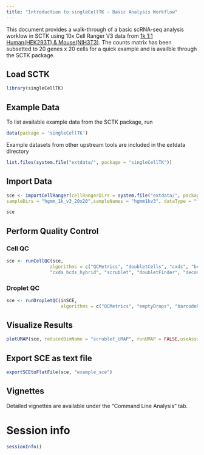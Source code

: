 ```yaml
---
title: "Introduction to singleCellTK - Basic Analysis Workflow"
---
```

This document provides a walk-through of a basic scRNA-seq analysis worklow in SCTK using
10x Cell Ranger V3 data from [1k 1:1 Human(HEK293T) & Mouse(NIH3T3)](https://support.10xgenomics.com/single-cell-gene-expression/datasets/3.0.0/hgmm_1k_v3).
The counts matrix has been subsetted to 20 genes x 20 cells for a quick example and is availble through the SCTK package.

## Load SCTK
```r
library(singleCellTK)
```

## Example Data

To list available example data from the SCTK package, run

```r
data(package = 'singleCellTK')
```
Example datasets from other upstream tools are included in the extdata directory
```r
list.files(system.file("extdata/", package = "singleCellTK"))
```

## Import Data

```r
sce <- importCellRanger(cellRangerDirs = system.file("extdata/", package = "singleCellTK"),
sampleDirs = "hgmm_1k_v3_20x20",sampleNames = "hgmm1kv3", dataType = "filtered")

sce
```

## Perform Quality Control 

### Cell QC

```r
sce <- runCellQC(sce,
                algorithms = c("QCMetrics", "doubletCells", "cxds", "bcds",
                "cxds_bcds_hybrid", "scrublet", "doubletFinder", "decontX")
```

### Droplet QC

```r
sce <- runDropletQC(inSCE,
                    algorithms = c("QCMetrics", "emptyDrops", "barcodeRanks"))
```
## Visualize Results 
```r
plotUMAP(sce, reducedDimName = "scrublet_UMAP", runUMAP = FALSE,useAssay = "logcounts")
```

## Export SCE as text file
```r
exportSCEtoFlatFile(sce, "example_sce")
```

## Vignettes
Detailed vignettes are available under the "Command Line Analysis" tab.


# Session info {.unnumbered}

```r
sessionInfo()
```